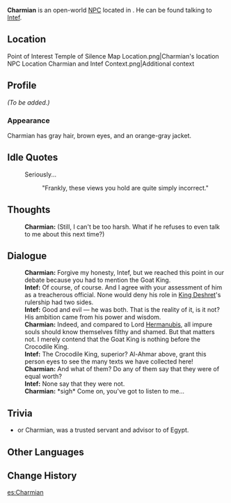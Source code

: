{{Meta
<!-- Remove this template after adding the missing info -->
|missing_NPC_profile  = yes
}}
{{Character Infobox
|type             = Open-World NPC
|image            = NPC Charmian.png
|realname         = <!-- Optional, if different from in-game name -->
|deceased         = <!-- Past (for deceased prior to events of the game) or free response -->
|region           = Sumeru
|location         = Sumeru
|affiliation      = Temple of Silence
|title            = Temple of Silence Member

|ancestry         = <!-- Clan/family -->
|father           = 
|mother           = 
|spouse           = 
|sibling          = 
|child            = 
|relative         = 

|voiceEN          = 
|voiceCN          = 
|voiceJP          = 
|voiceKR          = 
|dialoguereward   = 
}}
'''Charmian''' is an open-world [[NPC]] located in {{Location|Temple of Silence (Instance)}}. He can be found talking to [[Intef]].
<!-- Following a certain dialogue branch for the first time gives the player AMOUNT_AS_WORD [[Item]]. -->

==Location==
<gallery>
Point of Interest Temple of Silence Map Location.png|Charmian's location
NPC Location Charmian and Intef Context.png|Additional context
</gallery>

==Profile==
''(To be added.)''

===Appearance===
Charmian has gray hair, brown eyes, and an orange-gray jacket.
<!--
==Quests and Events==
{{Quests and Events}}
-->
==Idle Quotes==
{{Dialogue Start}}
: {{DIcon|Idle}} Seriously...
:: {{A|VO Charmian 01.ogg}} "Frankly, these views you hold are quite simply incorrect."
{{Dialogue End}}

==Thoughts==
{{All Schemes to Know Explanation|name=Charmian}}
{{Dialogue Start}}
:{{A|VO Charmian All Schemes to Know 01.ogg}} '''Charmian:''' (Still, I can't be too harsh. What if he refuses to even talk to me about this next time?)
{{Dialogue End}}

==Dialogue==
{{Dialogue Start}}
:'''Charmian:''' Forgive my honesty, Intef, but we reached this point in our debate because you had to mention the Goat King.
:'''Intef:''' Of course, of course. And I agree with your assessment of him as a treacherous official. None would deny his role in [[King Deshret]]'s rulership had two sides.
:'''Intef:''' Good and evil &mdash; he was both. That is the reality of it, is it not? His ambition came from his power and wisdom.
:'''Charmian:''' Indeed, and compared to Lord [[Hermanubis]], all impure souls should know themselves filthy and shamed. But that matters not. I merely contend that the Goat King is nothing before the Crocodile King.
:'''Intef:''' The Crocodile King, superior? Al-Ahmar above, grant this person eyes to see the many texts we have collected here!
:'''Charmian:''' And what of them? Do any of them say that they were of equal worth?
:'''Intef:''' None say that they were not.
:'''Charmian:''' *sigh* Come on, you've got to listen to me...
{{Dialogue End}}

==Trivia==

* {{W|Charmion (servant to Cleopatra)|Charmion}} or Charmian, was a trusted servant and advisor to {{W|Cleopatra|Cleopatra VII}} of Egypt.

==Other Languages==
{{Other Languages|default_hidden=1
|en      = Charmian
|zhs     = 夏米安
|zhs_rm  = Xiàmǐ'ān
|zht     = 夏米安
|zht_rm  = Xiàmǐ'ān
|ja      = チャーミアン
|ko      = 샤미안
|es      = Charmian
|fr      = Charmian
|ru      = Чармиан
|th      = Charmian
|vi      = Charmian
|de      = Charmian
|id      = Charmian
|pt      = Charmian
|tr      = Charmian
|it      = Charmian
}}

==Change History==
{{Change History|4.6}}
<!--
==References==
{{Reflist}}
-->

[[es:Charmian]]